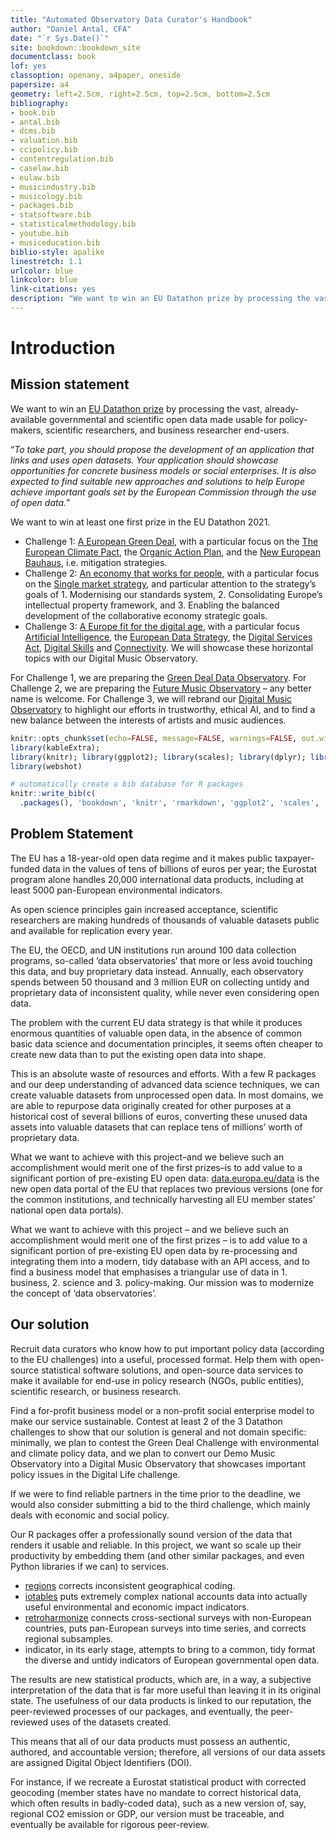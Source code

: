 ```yaml
--- 
title: "Automated Observatory Data Curator's Handbook"
author: "Daniel Antal, CFA"
date: "`r Sys.Date()`"
site: bookdown::bookdown_site
documentclass: book
lof: yes
classoption: openany, a4paper, oneside
papersize: a4
geometry: left=2.5cm, right=2.5cm, top=2.5cm, bottom=2.5cm
bibliography:
- book.bib
- antal.bib
- dcms.bib
- valuation.bib
- ccipolicy.bib
- contentregulation.bib
- caselaw.bib
- eulaw.bib
- musicindustry.bib
- musicology.bib
- packages.bib
- statsoftware.bib
- statisticalmethodology.bib
- youtube.bib
- musiceducation.bib
biblio-style: apalike
linestretch: 1.1
urlcolor: blue
linkcolor: blue
link-citations: yes
description: "We want to win an EU Datathon prize by processing the vast, already available governmental and scientific open data made usable for policy-makers, scientific researchers, and business researcher end-users."
---
```


# Introduction {-}


## Mission statement {-}

We want to win an [EU Datathon prize](https://op.europa.eu/en/web/eudatathon) by processing the vast, already-available governmental and scientific open data made usable for policy-makers, scientific researchers, and business researcher end-users. 

"*To take part, you should propose the development of an application that links and uses open datasets. Your application should showcase opportunities for concrete business models or social enterprises. It is also expected to find suitable new approaches and solutions to help Europe achieve important goals set by the European Commission through the use of open data.*"

We want to win at least one first prize in the EU Datathon 2021.

- Challenge 1: [A European Green Deal](https://ec.europa.eu/info/strategy/priorities-2019-2024/european-green-deal_en), with a particular focus on the [The European Climate Pact](https://ec.europa.eu/commission/presscorner/detail/en/ip_20_2323), the [Organic Action Plan](https://ec.europa.eu/info/food-farming-fisheries/farming/organic-farming/organic-action-plan_en), and the [New European Bauhaus](https://ec.europa.eu/commission/presscorner/detail/en/IP_21_111), i.e. mitigation strategies.
- Challenge 2: [An economy that works for people](https://ec.europa.eu/info/strategy/priorities-2019-2024/economy-works-people_en#:~:text=Individuals%20and%20businesses%20in%20the,needs%20of%20the%20EU's%20citizens.), with a particular focus on the [Single market strategy](https://ec.europa.eu/info/strategy/priorities-2019-2024/economy-works-people/internal-market_en), and particular attention to the strategy's goals of 1. Modernising our standards system, 2. Consolidating Europe’s intellectual property framework, and 3. Enabling the balanced development of the collaborative economy strategic goals.
- Challenge 3: [A Europe fit for the digital age](https://ec.europa.eu/info/strategy/priorities-2019-2024/europe-fit-digital-age_en), with a particular focus [Artificial Intelligence](https://ec.europa.eu/info/strategy/priorities-2019-2024/europe-fit-digital-age/excellence-trust-artificial-intelligence_en), the [European Data Strategy](https://ec.europa.eu/info/strategy/priorities-2019-2024/europe-fit-digital-age/european-data-strategy_en), 
the [Digital Services Act](https://ec.europa.eu/info/strategy/priorities-2019-2024/europe-fit-digital-age/digital-services-act-ensuring-safe-and-accountable-online-environment_en), [Digital Skills](https://digital-strategy.ec.europa.eu/en/policies/digital-skills-and-jobs) and [Connectivity](https://digital-strategy.ec.europa.eu/en/policies/connectivity). We will showcase these horizontal topics with our Digital Music Observatory. 

For Challenge 1, we are preparing the [Green Deal Data Observatory](http://greendeal.dataobservatory.eu/). 
For Challenge 2, we are preparing the [Future Music Observatory](https://pensive-hawking-276760.netlify.app/) -- any better name is welcome.
For Challenge 3, we will rebrand our [Digital Music Observatory](https://music.dataobservatory.eu/) to highlight our efforts in trustworthy, ethical AI, and to find a new balance between the interests of artists and music audiences. 

```r
knitr::opts_chunk$set(echo=FALSE, message=FALSE, warnings=FALSE, out.width ='80%', fig.align='center')
library(kableExtra); 
library(knitr); library(ggplot2); library(scales); library(dplyr); library(tidyr)
library(webshot)
```

```r
# automatically create a bib database for R packages
knitr::write_bib(c(
  .packages(), 'bookdown', 'knitr', 'rmarkdown', 'ggplot2', 'scales', 'dplyr', 'tidyr', 'tidyverse',  'ggplot2','stats', 'purrr', 'kableExtra', 'webshot' ), 'packages.bib')
```

## Problem Statement {-}

The EU has a 18-year-old open data regime and it makes public taxpayer-funded data in the values of tens of billions of euros per year; the Eurostat program alone handles 20,000 international data products, including at least 5000 pan-European environmental indicators.

As open science principles gain increased acceptance, scientific researchers are making hundreds of thousands of valuable datasets public and available for replication every year.

The EU, the OECD, and UN institutions run around 100 data collection programs, so-called ‘data observatories’ that more or less avoid touching this data, and buy proprietary data instead. Annually, each observatory spends between 50 thousand and 3 million EUR on collecting untidy and proprietary data of inconsistent quality, while never even considering open data.

The problem with the current EU data strategy is that while it produces enormous quantities of valuable open data, in the absence of common basic data science and documentation principles, it seems often cheaper to create new data than to put the existing open data into shape.

This is an absolute waste of resources and efforts. With a few R packages and our deep understanding of advanced data science techniques, we can create valuable datasets from unprocessed open data. In most domains, we are able to repurpose data originally created for other purposes at a historical cost of several billions of euros, converting these unused data assets into valuable datasets that can replace tens of millions' worth of proprietary data. 

What we want to achieve with this project--and we believe such an accomplishment would merit one of the first prizes--is to add value to a significant portion of pre-existing EU open data: 
[data.europa.eu/data](https://data.europa.eu/data/) is the new open data portal of the EU that replaces two previous versions (one for the common institutions, and technically harvesting all EU member states' national open data portals).

What we want to achieve with this project -- and we believe such an accomplishment would merit one of the first prizes -- is to add value to a significant portion of pre-existing EU open data by re-processing and integrating them into a modern, tidy database with an API access, and to find a business model that emphasises a triangular use of data in 1. business, 2. science and 3. policy-making. Our mission was to modernize the concept of ‘data observatories’.

## Our solution {-}

Recruit data curators who know how to put important policy data (according to the EU challenges) into a useful, processed format.
Help them with open-source statistical software solutions, and open-source data services to make it available for end-use in policy research (NGOs, public entities), scientific research, or business research.

Find a for-profit business model or a non-profit social enterprise model to make our service sustainable.
Contest at least 2 of the 3 Datathon challenges to show that our solution is general and not domain specific: minimally, we plan to contest the Green Deal Challenge with environmental and climate policy data, and we plan to convert our Demo Music Observatory into a Digital Music Observatory that showcases important policy issues in the Digital Life challenge.

If we were to find reliable partners in the time prior to the deadline, we would also consider submitting a bid to the third challenge, which mainly deals with economic and social policy.

Our R packages offer a professionally sound version of the data that renders it usable and reliable. In this project, we want so scale up their productivity by embedding them (and other similar packages, and even Python libraries if we can) to services. 

- [regions](https://regions.dataobservatory.eu/) corrects inconsistent geographical coding.
- [iotables](https://iotables.dataobservatory.eu/) puts extremely complex national accounts data into actually useful environmental and economic impact indicators.
- [retroharmonize](https://retroharmonize.dataobservatory.eu/) connects cross-sectional surveys with non-European countries, puts pan-European surveys into time series, and corrects regional subsamples.
- indicator, in  its early stage, attempts to bring to a common, tidy format the diverse and untidy indicators of European governmental open data. 

The results are new statistical products, which are, in a way, a subjective interpretation of the data that is far more useful than leaving it in its original state. The usefulness of our data products is linked to our reputation, the peer-reviewed processes of our packages, and eventually, the peer-reviewed uses of the datasets created.  

This means that all of our data products must possess an authentic, authored, and accountable version; therefore, all versions of our data assets are assigned Digital Object Identifiers (DOI).

For instance, if we recreate a Eurostat statistical product with corrected geocoding (member states have no mandate to correct historical data, which often results in badly-coded data), such as a new version of, say, regional CO2 emission or GDP, our version must be traceable, and eventually be available for rigorous peer-review.
